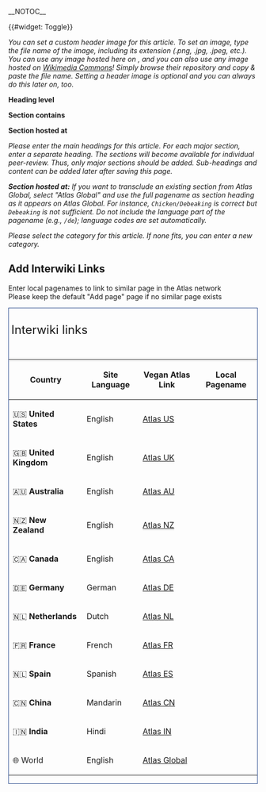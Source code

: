 {{{info|create title=Create article:<br><page name>|edit title=Edit article:<br><page name>}}}
<div id="wikiPreview" style="display: none; padding-bottom: 25px; margin-bottom: 25px; border-bottom: 1px solid #AAAAAA;"></div>__NOTOC__

{{#widget: Toggle}}

{{{for template|X/Header|label=Header Image}}}
<div class="d-flex flex-column my-3">
<div>{{{field|image|placeholder=File name and extension (.png, .jpg, .jpeg)|class=w-100}}}</div>
</div>
{{{end template}}}

<div class="collapse multi-collapse px-3 mb-5">
''You can set a custom header image for this article. To set an image, type the file name of the image, including its extension (.png, .jpg, .jpeg, etc.). You can use any image hosted here on {{SITENAME}}, and you can also use any image hosted on [https://commons.wikimedia.org/wiki/Main_Page Wikimedia Commons]! Simply browse their repository and copy & paste the file name. Setting a header image is optional and you can always do this later on, too. ''
</div>

{{{for template|Section/Define|label=Sections|multiple|minimum instances=1|class=pt-1|displayed fields when minimized=heading,level}}}
<div class="container">
<div class="row my-3">
<div class="col-12 pr-3">
<div class="d-flex flex-column">
<div>{{{field|name|placeholder=Section heading|mandatory|class=w-100 page-forms-section}}}</div>
</div>
</div>
</div>
<div class="row my-3">
<div class="col-4">
<div class="d-flex flex-column">
<div class="mb-1">'''Heading level'''</div>
<div>{{{field|level|input type=dropdown|values=2,3,4,5|default=2|mandatory|class=w-100 page-forms-dropdown}}}</div>
</div>
</div>
<div class="col-4">
<div class="d-flex flex-column">
<div class="mb-1">'''Section contains'''</div>
<div>{{{field|hascontent|input type=dropdown|values=true,false|default=true|mapping template=Form/Content|mandatory|class=w-100 page-forms-dropdown}}}</div>
</div>
</div>
<div class="col-4 pr-3">
<div class="d-flex flex-column">
<div class="mb-1">'''Section hosted at'''</div>
<div>{{{field|source|input type=dropdown|values=local,global|default=local|mapping template=Form/Source|class=w-100 page-forms-dropdown|mandatory}}}</div>
</div>
</div>
</div>
</div>{{{end template}}}

<div class="collapse multi-collapse px-3 mb-5">
''Please enter the main headings for this article. For each major section, enter a separate heading. The sections will become available for individual peer-review. Thus, only major sections should be added. Sub-headings and content can be added later after saving this page.''

<p class="border-left px-3">'''''Section hosted at:''' If you want to transclude an existing section from Atlas Global, select "Atlas Global" and use the full pagename as section heading as it appears on Atlas Global. For instance, <code>Chicken/Debeaking</code> is correct but <code>Debeaking</code> is not sufficient. Do not include the language part of the pagename (e.g., <code>/de</code>); language codes are set automatically.''</div>

</div>

{{{for template|X/Category|multiple|label=Categories}}}
{{{field|name|input type=combobox|values=Animals,Health,Environment,Psychology,Politics & Law,Veganism|class=w-100}}}
{{{end template}}}
<div class="collapse multi-collapse px-3">
''Please select the category for this article. If none fits, you can enter a new category.''
</div>

<!-- Hidden until there are more articles in the Atlas network -->
<!--<div class="d-none">-->
<div class="collapse multi-collapse">
== Add Interwiki Links ==
<div class="my-3 px-3">
{{Icon|Check}} Enter local pagenames to link to similar page in the Atlas network<br>
{{Icon|Warning}} Please keep the default "Add page" page if no similar page exists
</div>
</div>

<div class="position-relative my-5 d-none" style="border:1px solid #2a4b8d;">
<div class="position-absolute bg-white" style="top:-1.5rem; left: 0.75rem; display: block; padding: 5px; font-size: 1.5rem;">
Interwiki links
</div>
{{{for template|X/Interwiki}}}
<div class="d-flex justify-content-center p-4">
{| class="wikitable"
! class="pr-3" | Country
! class="pr-3" | Site Language
! class="pr-3" | Vegan Atlas Link
! class="pr-3" | Local Pagename
|-
|🇺🇸 '''United States'''
|English
|[https://www.veganatlas.org/en-us Atlas US]
|{{{field|en-us|placeholder=Pagename at Atlas US|default=Atlas:Add_page}}}
|-
|🇬🇧 '''United Kingdom'''
|English
|[https://www.veganatlas.org/en-gb Atlas UK]
|{{{field|en-gb|placeholder=Pagename at Atlas UK|default=Atlas:Add_page}}}
|-
|🇦🇺 '''Australia'''
|English
|[https://www.veganatlas.org/en-au Atlas AU]
|{{{field|en-au|placeholder=Pagename at Atlas AU|default=Atlas:Add_page}}}
|-
|🇳🇿 '''New Zealand'''
|English
|[https://www.veganatlas.org/en-nz Atlas NZ]
|{{{field|en-nz|placeholder=Pagename at Atlas NZ|default=Atlas:Add_page}}}
|-
|🇨🇦 '''Canada'''
|English
|[https://www.veganatlas.org/en-ca Atlas CA]
|{{{field|en-ca|placeholder=Pagename at Atlas CA|default=Atlas:Add_page}}}
|-
|🇩🇪 '''Germany'''
|German
|[https://www.veganatlas.org/de-de Atlas DE]
|{{{field|de-de|placeholder=Pagename at Atlas DE|default=Atlas:Seite_hinzufügen}}}
|-
|🇳🇱 '''Netherlands'''
|Dutch
|[https://www.veganatlas.org/nl-nl Atlas NL]
|{{{field|nl-nl|placeholder=Pagename at Atlas NL|default=Atlas:Pagina_toevoegen}}}
|-
|🇫🇷 '''France'''
|French
|[https://www.veganatlas.org/fr-fr Atlas FR]
|{{{field|fr-fr|placeholder=Pagename at Atlas FR|default=Atlas:Ajouter_page}}}
|-
|🇳🇱 '''Spain'''
|Spanish
|[https://www.veganatlas.org/es-es Atlas ES]
|{{{field|es-es|placeholder=Pagename at Atlas ES|default=Atlas:Añadir_página}}}
|-
|🇨🇳 '''China'''
|Mandarin
|[https://www.veganatlas.org/cz-cn Atlas CN]
|{{{field|zh-cn|placeholder=Pagename at Atlas CN|default=Atlas:添加页面}}}
|-
|🇮🇳 '''India'''
|Hindi
|[https://www.veganatlas.org/hi-in Atlas IN]
|{{{field|hi-in|placeholder=Pagename at Atlas IN|default=Atlas:पृष्ठ_जोड़ें}}}
|-
|🌐 World
|English
|[https://www.veganatlas.org/global Atlas Global]
|{{{field|global|placeholder=Pagename at Atlas Global|default=Atlas:Add_page}}}
|}
{{{end template}}}
</div>
</div>